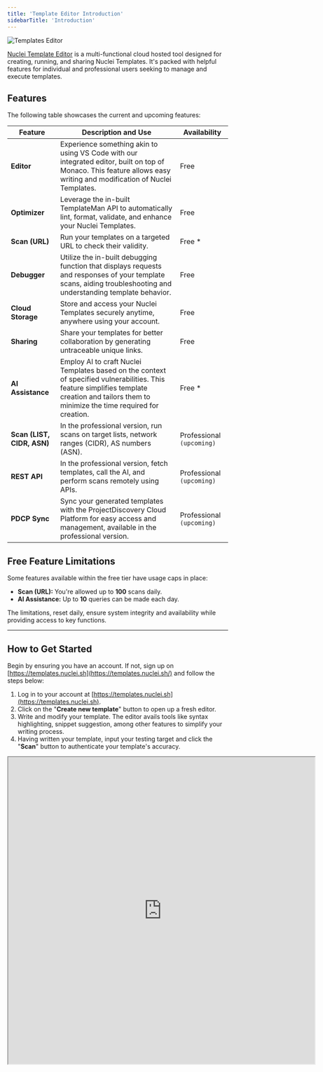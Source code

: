 ```yaml
---
title: 'Template Editor Introduction'
sidebarTitle: 'Introduction'
---
```


![Templates Editor](/images/editor.jpg)

[Nuclei Template Editor](https://templates.nuclei.sh) is a multi-functional cloud hosted tool designed for creating, running, and sharing Nuclei Templates. It's packed with helpful features for individual and professional users seeking to manage and execute templates.

## Features

The following table showcases the current and upcoming features:

| Feature                | Description and Use                                                                                                                                                                                                              | Availability              |
| ---------------------- | --------------------------------------------------------------------------------------------------------------------------------------------------------------------------------------------------------------------------------- | ------------------------- |
| **Editor**                | Experience something akin to using VS Code with our integrated editor, built on top of Monaco. This feature allows easy writing and modification of Nuclei Templates.                                                              | Free                      |
| **Optimizer**             | Leverage the in-built TemplateMan API to automatically lint, format, validate, and enhance your Nuclei Templates.                                                                                                                 | Free                      |
| **Scan (URL)**            | Run your templates on a targeted URL to check their validity.                                                                                                                                                                   | Free \*                   |
| **Debugger**              | Utilize the in-built debugging function that displays requests and responses of your template scans, aiding troubleshooting and understanding template behavior.                                                                 | Free                      |
| **Cloud Storage**         | Store and access your Nuclei Templates securely anytime, anywhere using your account.                                                                                                                                             | Free                      |
| **Sharing**               | Share your templates for better collaboration by generating untraceable unique links.                                                                                                                                             | Free                      |
| **AI Assistance**         | Employ AI to craft Nuclei Templates based on the context of specified vulnerabilities. This feature simplifies template creation and tailors them to minimize the time required for creation.                             | Free \*                   |
| **Scan (LIST, CIDR, ASN)**| In the professional version, run scans on target lists, network ranges (CIDR), AS numbers (ASN).                                                                                                                                  | Professional `(upcoming)` |
| **REST API**              | In the professional version, fetch templates, call the AI, and perform scans remotely using APIs.                                                                                                                                 | Professional `(upcoming)` |
| **PDCP Sync**             | Sync your generated templates with the ProjectDiscovery Cloud Platform for easy access and management, available in the professional version.                                                                                       | Professional `(upcoming)` |

## Free Feature Limitations

Some features available within the free tier have usage caps in place:

- **Scan (URL):** You're allowed up to **100** scans daily.
- **AI Assistance:** Up to **10** queries can be made each day.

The limitations, reset daily, ensure system integrity and availability while providing access to key functions.

***
## How to Get Started

Begin by ensuring you have an account. If not, sign up on [https://templates.nuclei.sh](https://templates.nuclei.sh/) and follow the steps below:

1. Log in to your account at [https://templates.nuclei.sh](https://templates.nuclei.sh).
2. Click on the "**Create new template**" button to open up a fresh editor.
3. Write and modify your template. The editor avails tools like syntax highlighting, snippet suggestion, among other features to simplify your writing process.
4. Having written your template, input your testing target and click the "**Scan**" button to authenticate your template's accuracy.

<iframe src="https://templates.nuclei.sh/public/CVE-2023-0297" width="700px" height="700px"></iframe>